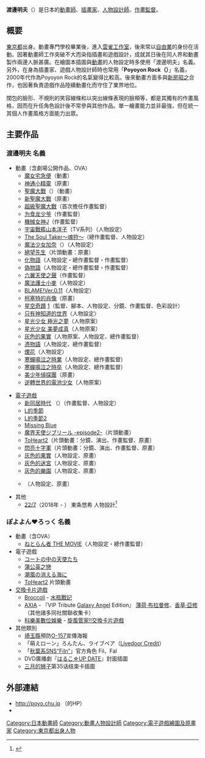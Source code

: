 {{noteTA|G1=Anime}}
{{Japanese|japanese= 渡辺 明夫|kana= わたなべ あきお|romaji= Watanabe Akio}}
'''渡邊明夫'''（{{bd|1969年}}）是日本的[[動畫師|動畫師]]、[[插畫家|插畫家]]、[[人物設計|人物設計師]]、[[作畫監督|作畫監督]]。

== 概要 ==
[[東京都|東京都]]出身。動畫專門學校畢業後，進入[[雲雀工作室|雲雀工作室]]，後來常以[[自由業|自由業]]的身份在活動。因著動畫師工作突破不大而染指插畫和遊戲設計，成就其日後在同人界和動畫製作兩邊人脈甚廣。在繪圖本插圖與[[動畫|動畫]]的人物設定時多使用「渡邊明夫」名義。另外，在身為插畫家、遊戲人物設計師時也常用「'''Poyoyon Rock（{{lang|ja|ぽよよん♥ろっく}}）'''」名義，2000年代作為Poyoyon Rock的名氣變得比較高。後來動畫方面多與[[新房昭之|新房昭之]]合作，也因著負責遊戲作品陸續動畫化而守住了業界地位。

闊包的臉形、不規則的笑容線條和以突出線條表現的臉頰等，都是其獨有的作畫風格，因而在升任角色設計後不常參與其他作品。單一繪畫能力並非最強，但在統一其個人作畫風格方面能力出眾。

==主要作品==
===渡邊明夫 名義===
*動畫（含劇場公開作品、OVA）
**[[魔女宅急便|魔女宅急便]]（動畫）
**[[神通小精靈|神通小精靈]]（原畫）
**[[聖魔大戰|聖魔大戰]]（{{lang|ja|ビックリマン}}）（動畫）
**[[新聖魔大戰|新聖魔大戰]]（原畫）
**[[超級聖魔大戰|超級聖魔大戰]]（首次擔任作畫監督）
**[[为食龙少爷|为食龙少爷]]（作畫監督）
**[[機械女神|機械女神J]]（作畫監督）
**[[宇宙戰艦山本洋子|宇宙戰艦山本洋子]]（TV系列）（人物設定）
**[[魂狩|The Soul Taker～魂狩～]]（總作畫監督、人物設定）
**[[魔法少女加奈|魔法少女加奈]]（{{lang|ja|まじかるカナン}}）（人物設定）
**[[絕望先生|絕望先生]]（片頭動畫：原畫）
**[[化物語|化物語]]（人物設定・總作畫監督・作畫監督）
**[[偽物語|偽物語]]（人物設定・總作畫監督・作畫監督）
**[[六翼天使之聲|六翼天使之聲]]（作畫監督）
**[[魔法護士小麥|魔法護士小麥]]（人物設定）
**[[BLAME!#BLAME!Ver.0.11|BLAME!Ver.0.11]]（人物設定）
**[[柯塞特的肖像|柯塞特的肖像]]（原畫）
**[[星空奇蹟|星空奇蹟]] [https://web.archive.org/web/20070118003952/http://www.cwfilms.jp/hoshizora/index.htm]（監督、腳本、人物設定、分鏡、作畫監督、色彩設計）
**[[只有神知道的世界|只有神知道的世界]]〈人物設定〉
**[[星光少女_極光之夢|星光少女 極光之夢]]（人物原案）
**[[星光少女_美夢成真|星光少女 美夢成真]]（人物原案）
**[[灰色的果實|灰色的果實]]（人物原案、人物設定、總作畫監督）
**[[憑物語|憑物語]]（人物設定、總作畫監督）
**[[煙花_(2017年電影)|煙花]]（人物設定）
**[[暮蟬悲鳴時_(動畫)|寒蟬鳴泣之時業]]（人物設定、總作畫監督）
**[[暮蟬悲鳴時_(動畫)|寒蟬鳴泣之時卒]]（人物設定、總作畫監督）
**[[美少年偵探團|美少年偵探團]]（原畫）
**[[逆轉世界的電池少女|逆轉世界的電池少女]]（人物原案）

*[[電子遊戲|電子遊戲]]
**[[新同居時代|新同居時代]]<!-- 怡碩科技代理PC版 -->（{{lang|ja|ずっといっしょ}}）（作畫監督、人物設定）
**[[L的季節|L的季節]]
**[[L的季節2|L的季節2]]
**[[Missing_Blue|Missing Blue]]
**[[魔界天使ジブリール|魔界天使ジブリール -episode2-]]（片頭動畫）
**[[ToHeart2|ToHeart2]]（片頭動畫：分鏡、演出、作畫監督、原畫）
**[[閃亮十字軍|閃亮十字軍]]（片頭動畫：分鏡、演出、作畫監督、原畫）
**[[灰色的果實|灰色的果實]]（人物設定、原畫）
**[[灰色的迷宮|灰色的迷宮]]（人物設定、原畫）
**[[灰色的樂園|灰色的樂園]]（人物設定、原畫）
**{{lang|ja|果つることなき未来ヨリ}}（人物設定、原畫）

*其他
** [[22/7_(企劃)|22/7]]（2018年 - ） 東条悠希 人物設計<ref>{{Cite web|url=https://cho-animedia.jp/event/59681/|title=黒星紅白、渡辺明夫、岸田メルがキャラクターデザインを手がける新メンバー3名が新加入！ 「22/7 計算中 Special Event」オフィシャルレポートが到着|accessdate=2018-10-14|date=2018-09-22|work=超！アニメディア|publisher=学研プラス|archive-date=2019-07-19|archive-url=https://web.archive.org/web/20190719054923/https://cho-animedia.jp/event/59681/|dead-url=no}}</ref>

===ぽよよん♥ろっく 名義===
*動畫（含OVA）
**[[ねとらん者_THE_MOVIE|ねとらん者 THE MOVIE]]（人物設定・總作畫監督）
*電子遊戲
**[[コートの中の天使たち|コートの中の天使たち]]
**[[蒲公英之戀|蒲公英之戀]]
**[[潮風の消える海に|潮風の消える海に]]
**[[ToHeart2|ToHeart2]] 片頭動畫
*[[交換卡片遊戲|交換卡片遊戲]]
**[[Broccoli|Broccoli]] - [[水瓶戰記|水瓶戰記]]
**[[AXIA|AXIA]] - 『VIP Tribute [[銀河天使|Galaxy Angel]] Edition』 [[薄荷‧布拉曼修|薄荷‧布拉曼修]]、[[香草‧亞修|香草‧亞修]]（其他諸多同社關聯收集卡）
**[[科樂美數位娛樂|科樂美數位娛樂]] - [[旋風管家#卡片遊戲|旋風管家!!交換卡片遊戲]]
*其他類別
**[[埼玉縣|埼玉縣]]預防[[出血性大腸桿菌|O-157]]宣傳海報
**「萌えローン」ろんたん、ライブベア（[[Livedoor|Livedoor Credit]]）
**「[https://web.archive.org/web/20080413005926/http://filn.jp/ 秋葉系SNS“Filn”]」官方角色 Fil、Fal
**DVD廣播劇『[[はるこ☆UP_DATE|はるこ☆UP DATE]]』封面插圖
**[[三月的狮子|三月的狮子]]第35话结束卡插圖

==外部連結==
*http://poyo.chu.jp {{Wayback|url=http://poyo.chu.jp/ |date=20060615164417 }} （{{lang|ja|ぽよよん♥ろっく}}的HP）
*{{Twitter|punipoyo}}

{{DEFAULTSORT:Watanabe Akio}}
[[Category:日本動畫師|Category:日本動畫師]]
[[Category:動畫人物設計師|Category:動畫人物設計師]]
[[Category:電子遊戲繪圖及原畫家|Category:電子遊戲繪圖及原畫家]]
[[Category:東京都出身人物|Category:東京都出身人物]]